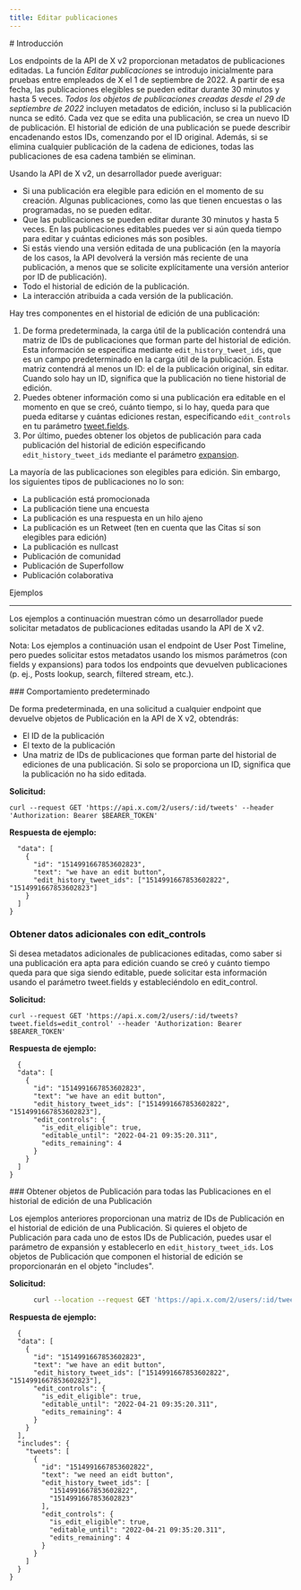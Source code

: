 ```yaml
---
title: Editar publicaciones
---
```


<div id="introduction">
  # Introducción
</div>

Los endpoints de la API de X v2 proporcionan metadatos de publicaciones editadas. La función _Editar publicaciones_ se introdujo inicialmente para pruebas entre empleados de X el 1 de septiembre de 2022. A partir de esa fecha, las publicaciones elegibles se pueden editar durante 30 minutos y hasta 5 veces. _Todos los objetos de publicaciones creadas desde el 29 de septiembre de 2022_ incluyen metadatos de edición, incluso si la publicación nunca se editó. Cada vez que se edita una publicación, se crea un nuevo ID de publicación. El historial de edición de una publicación se puede describir encadenando estos IDs, comenzando por el ID original. Además, si se elimina cualquier publicación de la cadena de ediciones, todas las publicaciones de esa cadena también se eliminan.

Usando la API de X v2, un desarrollador puede averiguar:

- Si una publicación era elegible para edición en el momento de su creación. Algunas publicaciones, como las que tienen encuestas o las programadas, no se pueden editar.
- Que las publicaciones se pueden editar durante 30 minutos y hasta 5 veces. En las publicaciones editables puedes ver si aún queda tiempo para editar y cuántas ediciones más son posibles.
- Si estás viendo una versión editada de una publicación (en la mayoría de los casos, la API devolverá la versión más reciente de una publicación, a menos que se solicite explícitamente una versión anterior por ID de publicación).
- Todo el historial de edición de la publicación.
- La interacción atribuida a cada versión de la publicación.

Hay tres componentes en el historial de edición de una publicación:

1. De forma predeterminada, la carga útil de la publicación contendrá una matriz de IDs de publicaciones que forman parte del historial de edición. Esta información se especifica mediante `edit_history_tweet_ids`, que es un campo predeterminado en la carga útil de la publicación. Esta matriz contendrá al menos un ID: el de la publicación original, sin editar. Cuando solo hay un ID, significa que la publicación no tiene historial de edición. 
2. Puedes obtener información como si una publicación era editable en el momento en que se creó, cuánto tiempo, si lo hay, queda para que pueda editarse y cuántas ediciones restan, especificando `edit_controls` en tu parámetro [tweet.fields](/es/x-api/fundamentals/fields).
3. Por último, puedes obtener los objetos de publicación para cada publicación del historial de edición especificando `edit_history_tweet_ids` mediante el parámetro [expansion](/es/x-api/fundamentals/expansions).

La mayoría de las publicaciones son elegibles para edición. Sin embargo, los siguientes tipos de publicaciones no lo son: 

- La publicación está promocionada
- La publicación tiene una encuesta
- La publicación es una respuesta en un hilo ajeno
- La publicación es un Retweet (ten en cuenta que las Citas sí son elegibles para edición)
- La publicación es nullcast
- Publicación de comunidad
- Publicación de Superfollow
- Publicación colaborativa

Ejemplos

---

Los ejemplos a continuación muestran cómo un desarrollador puede solicitar metadatos de publicaciones editadas usando la API de X v2. 

Nota: Los ejemplos a continuación usan el endpoint de User Post Timeline, pero puedes solicitar estos metadatos usando los mismos parámetros (con fields y expansions) para todos los endpoints que devuelven publicaciones (p. ej., Posts lookup, search, filtered stream, etc.).

<div id="default-behavior">
  ### Comportamiento predeterminado
</div>

De forma predeterminada, en una solicitud a cualquier endpoint que devuelve objetos de Publicación en la API de X v2, obtendrás:

- El ID de la publicación
- El texto de la publicación
- Una matriz de IDs de publicaciones que forman parte del historial de ediciones de una publicación. Si solo se proporciona un ID, significa que la publicación no ha sido editada.

**Solicitud:**

`curl --request GET 'https://api.x.com/2/users/:id/tweets' --header 'Authorization: Bearer $BEARER_TOKEN'`

**Respuesta de ejemplo:**

```{
  "data": [
    {
      "id": "1514991667853602823",
      "text": "we have an edit button",
      "edit_history_tweet_ids": ["1514991667853602822", "1514991667853602823"]
    }
  ]
}
```

### Obtener datos adicionales con edit\_controls

Si desea metadatos adicionales de publicaciones editadas, como saber si una publicación era apta para edición cuando se creó y cuánto tiempo queda para que siga siendo editable, puede solicitar esta información usando el parámetro tweet.fields y estableciéndolo en edit\_control.

**Solicitud:**

`curl --request GET 'https://api.x.com/2/users/:id/tweets?tweet.fields=edit_control' --header 'Authorization: Bearer $BEARER_TOKEN'`

**Respuesta de ejemplo:**

```
  {
  "data": [
    {
      "id": "1514991667853602823",
      "text": "we have an edit button",
      "edit_history_tweet_ids": ["1514991667853602822", "1514991667853602823"],
      "edit_controls": {
        "is_edit_eligible": true,
        "editable_until": "2022-04-21 09:35:20.311",
        "edits_remaining": 4
      }
    }
  ]
}
```

<div id="getting-post-objects-for-all-posts-in-a-posts-edit-history">
  ### Obtener objetos de Publicación para todas las Publicaciones en el historial de edición de una Publicación
</div>

Los ejemplos anteriores proporcionan una matriz de IDs de Publicación en el historial de edición de una Publicación. Si quieres el objeto de Publicación para cada uno de estos IDs de Publicación, puedes usar el parámetro de expansión y establecerlo en `edit_history_tweet_ids`. Los objetos de Publicación que componen el historial de edición se proporcionarán en el objeto "includes".

**Solicitud:**

```bash
      curl --location --request GET 'https://api.x.com/2/users/:id/tweets?tweet.fields=edit_control&expansions=edit_history_tweet_ids' --header 'Authorization: Bearer $BEARER_TOKEN'`
```

**Respuesta de ejemplo:**

```
  {
  "data": [
    {
      "id": "1514991667853602823",
      "text": "we have an edit button",
      "edit_history_tweet_ids": ["1514991667853602822", "1514991667853602823"],
      "edit_controls": {
        "is_edit_eligible": true,
        "editable_until": "2022-04-21 09:35:20.311",
        "edits_remaining": 4
      }
    }
  ],
  "includes": {
    "tweets": [
      {
        "id": "1514991667853602822",
        "text": "we need an eidt button",
        "edit_history_tweet_ids": [
          "1514991667853602822",
          "1514991667853602823"
        ],
        "edit_controls": {
          "is_edit_eligible": true,
          "editable_until": "2022-04-21 09:35:20.311",
          "edits_remaining": 4
        }
      }
    ]
  }
}
```
